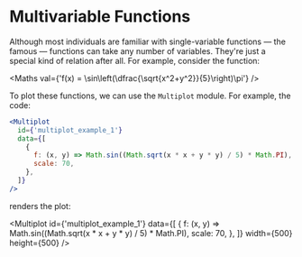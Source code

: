 
<Meta title="Plotters/Multivariable Functions" component={Multiplot} />

# Multivariable Functions

Although most individuals are familiar with single-variable functions — the famous — functions can take any number of variables. They're just a special kind of relation after all. For example, consider the function:

<Maths val={'f(x) = \\sin\\left(\\dfrac{\\sqrt{x^2+y^2}}{5}\\right)\\pi'} />

To plot these functions, we can use the `Multiplot` module. For example, the code:

```jsx
<Multiplot
  id={'multiplot_example_1'}
  data={[
    {
      f: (x, y) => Math.sin((Math.sqrt(x * x + y * y) / 5) * Math.PI),
      scale: 70,
    },
  ]}
/>
```

renders the plot:

<Multiplot
  id={'multiplot_example_1'}
  data={[
    {
      f: (x, y) => Math.sin((Math.sqrt(x * x + y * y) / 5) * Math.PI),
      scale: 70,
    },
  ]}
  width={500}
  height={500}
/>
